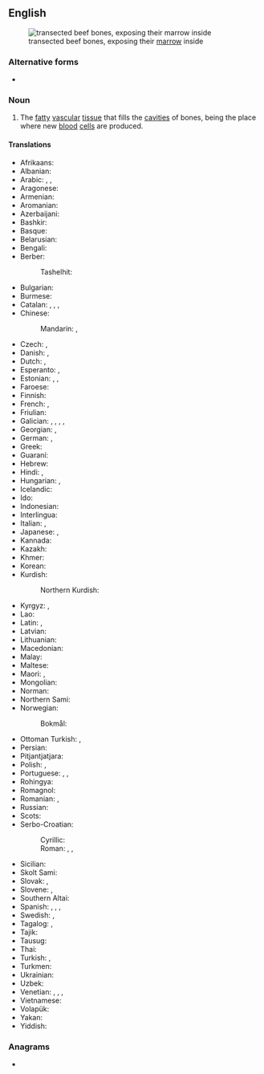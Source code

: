 {{also|bonemarrow}}
==English==
{{wikipedia}}
[[File:Markknochen-1.jpg|thumb|right|transected beef bones, exposing their [[marrow]] inside]]

===Alternative forms===
* {{l|en|bonemarrow}}

===Noun===
{{en-noun|-|s}}

# {{lb|en|anatomy}} The [[fatty]] [[vascular]] [[tissue]] that fills the [[cavities]] of bones, being the place where new [[blood]] [[cell]]s are produced.

====Translations====
{{trans-top|bone marrow}}
* Afrikaans: {{t|af|beenmurg}}
* Albanian: {{t+|sq|palcë|f}}
* Arabic: {{t|ar|نِقْي اَلْعَظْم|m}}, {{t|ar|نُخَاع العَظْم|m}}, {{t|ar|نِقْي|m}}
* Aragonese: {{t|an|miollo|m}}
* Armenian: {{t+|hy|ոսկրածուծ|sc=Armn}}
* Aromanian: {{t|rup|mãduã|f}}
* Azerbaijani: {{t|az|sümük iliyi}}
* Bashkir: {{t|ba|елек|sc=Cyrl}}
* Basque: {{t|eu|hezur-muin}}
* Belarusian: {{t|be|касця́вы мозг|m|sc=Cyrl}}
* Bengali: {{t|bn|অস্থি মজ্জা|sc=Beng}}
* Berber:
*: Tashelhit: {{t|shi|adif|m}}
* Bulgarian: {{t|bg|ко́стен мо́зък|m|sc=Cyrl}}
* Burmese: {{t+|my|ရိုးတွင်းခြင်ဆီ|sc=Mymr}}
* Catalan: {{t|ca|medul·la òssia|f}}, {{t+|ca|bessó|m}}, {{t+|ca|medul·la|f}}, {{t|ca|moll (de l'os)|m}}
* Chinese:
*: Mandarin: {{t+|cmn|骨髓|tr=gǔsuǐ|sc=Hani}}, {{t+|cmn|髓|tr=suǐ|sc=Hani}}
* Czech: {{t+|cs|kostní dřeň|f}}, {{t+|cs|morek|m}}
* Danish: {{t|da|knoglemarv}}, {{t+|da|marv|c}}
* Dutch: {{t+|nl|beenmerg|n}}, {{t+|nl|merg|n}}
* Esperanto: {{t|eo|osta medolo}}, {{t|eo|medolo}}
* Estonian: {{t+|et|luuüdi}}, {{t+|et|üdi}}, {{t+|et|kondiüdi}}
* Faroese: {{t|fo|mergur|m}}
* Finnish: {{t+|fi|luuydin}}
* French: {{t+|fr|moelle osseuse|f}}, {{t+|fr|moelle|f}}
* Friulian: {{t|fur|medole|f}}
* Galician: {{t|gl|micharola|f}}, {{t|gl|tútano|m}}, {{t|gl|caña|f}}, {{t|gl|tuelo|m}}, {{t+|gl|medula ósea|f}}
* Georgian: {{t|ka|ტვინი}}, {{t|ka|ძვლის ტვინი}}
* German: {{t+|de|Knochenmark|n}}, {{t+|de|Mark|n}}
* Greek: {{t+|el|μεδούλι|n}}
* Guaraní: {{t|gn|karaku}}
* Hebrew: {{t+|he|מֹחַ עֶצֶם|m|tr=móaḥ 'étzem}}
* Hindi: {{t|hi|अस्थि मज्जा|f|sc=Deva}}, {{t+|hi|मज्जा|f|sc=Deva}}
* Hungarian: {{t+|hu|csontvelő}}, {{t+|hu|velő}}
* Icelandic: {{t+|is|beinmergur|m}}
* Ido: {{t-needed|io}}
* Indonesian: {{t|id|sumsum tulang}}
* Interlingua: {{t|ia|medulla}}
* Italian: {{t+|it|midollo osseo|m}}, {{t+|it|midollo}}
* Japanese: {{t|ja|骨髄|tr=こつずい, kotsuzui}}, {{t+|ja|髄|tr=すね, sune}}
* Kannada: {{t|kn|ಎಲುಬು ಮಜ್ಜೆ}}
* Kazakh: {{t|kk|сүйек майы|sc=Cyrl}}
* Khmer: {{t|km|មិញ្ជា|tr=mɨɲcie|sc=Khmr}}
* Korean: {{t+|ko|골수}}
* Kurdish:
*: Northern Kurdish: {{t|kmr|moxê hestî|m}}
{{trans-mid}}
* Kyrgyz: {{t|ky|жиликтин чучугу|sc=Cyrl}}, {{t|ky|кемиктин майы|sc=Cyrl}}
* Lao: {{t|lo|ໄຂກະດູກ}}
* Latin: {{t|la|medulla ossium|f}}, {{t|la|medulla}}
* Latvian: {{t|lv|kaulu smadzenes|p}}
* Lithuanian: {{t|lt|kaulų čiulpai|p}}
* Macedonian: {{t|mk|коскена срж|f|sc=Cyrl}}
* Malay: {{t|ms|sumsum tulang}}
* Maltese: {{t|mt|mudullun|m}}
* Maori: {{t|mi|mongamonga}}, {{t|mi|waimongamonga}}
* Mongolian: {{t+|mn|чөмөг|sc=Cyrl}}
* Norman: {{t|nrf|moelle d'un os|f}}
* Northern Sami: {{t|se|ađa}}
* Norwegian: {{t+|no|marg}}
*: Bokmål: {{t|nb|beinmerg}}
* Ottoman Turkish: {{t|ota|ایلیك|tr=ilik}}, {{t|ota|مخ|tr=muh}}
* Persian: {{t+|fa|مغز استخوان|tr=mağz-e ostoxân|sc=fa-Arab}}
* Pitjantjatjara: {{t|pjt|nyuṉtjuṉ}}
* Polish: {{t|pl|szpik kostny|m}}, {{t+|pl|szpik|m}}
* Portuguese: {{t+|pt|medula óssea|f}}, {{t+|pt|medula|f}}, {{t+|pt|tutano|m}}
* Rohingya: {{t-needed|rhg}}
* Romagnol: {{t-needed|rgn}}
* Romanian: {{t|ro|măduvă osoasă|f}}, {{t+|ro|măduvă}}
* Russian: {{t+|ru|ко́стный мозг|m}}
* Scots: {{t|sco|marrae}}
* Serbo-Croatian:
*: Cyrillic: {{t|sh|коштана срж|f}}
*: Roman: {{t|sh|koštana srž|f}}, {{t+|sh|srž|f}}, {{t+|sh|moždina|f}}
* Sicilian: {{t+|scn|midudda|f}}
* Skolt Sami: {{t|sms|õõđ}}
* Slovak: {{t|sk|kostná dreň|f}}, {{t|sk|špik|m}}
* Slovene: {{t|sl|kostni mozeg|m}}, {{t+|sl|mozeg|m}}
* Southern Altai: {{t|alt|јилик}}
* Spanish: {{t+|es|meollo|m}}, {{t+|es|tuétano|m}}, {{t+|es|médula|f}}, {{t|es|médula ósea|f}}
* Swedish: {{t+|sv|benmärg|c}}, {{t+|sv|märg|c}}
* Tagalog: {{t|tl|bulalo}}, {{t|tl|utik}}
* Tajik: {{t|tg|мағзи устухон}}
* Tausug: {{t|tsg|sumsum}}
* Thai: {{t+|th|ไขกระดูก}}
* Turkish: {{t|tr|kemik iliği}}, {{t+|tr|ilik}}
* Turkmen: {{t|tk|ýilik}}
* Ukrainian: {{t|uk|кістко́вий мо́зок|m|sc=Cyrl}}
* Uzbek: {{t+|uz|ilik}}
* Venetian: {{t|vec|mioła}}, {{t|vec|miola}}, {{t|vec|meoła}}, {{t|vec|meola}}
* Vietnamese: {{t|vi|tủy xương}}
* Volapük: {{t+|vo|pif}}
* Yakan: {{t-needed|yka}}
* Yiddish: {{t|yi|מאַרך}}
{{trans-bottom}}

===Anagrams===
* {{anagrams|en|a=abemnoorrw|marrowbone}}